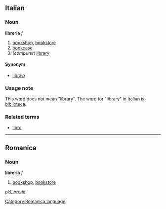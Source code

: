 ==Italian==
===Noun===
'''libreria''' ''f''

#[[bookshop]], [[bookstore]]
# [[bookcase]]
# (''computer'') [[library]]

====Synonym====
*[[libraio]]

===Usage note===
This word does not mean "library".  The word for "library" in Italian is [[biblioteca]].

===Related terms===
*[[libro]]

----

==Romanica==
[[Category:Romanica language]]
===Noun===
'''libreria''' ''f''

#[[bookshop]], [[bookstore]]

[[pl:Libreria]]